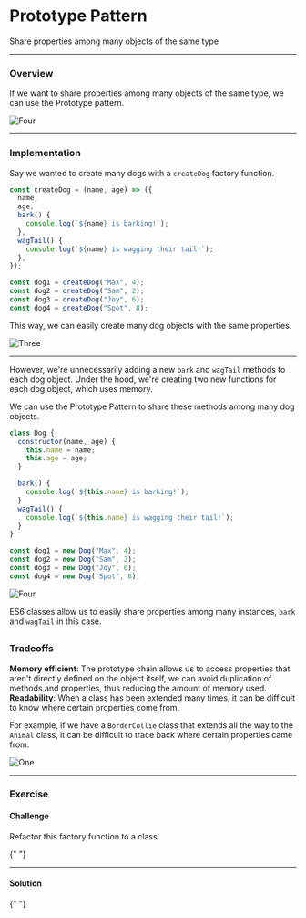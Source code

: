 
# Prototype Pattern

Share properties among many objects of the same type

---

### Overview

If we want to share properties among many objects of the same type, we can use the Prototype pattern.

![Four](/design-patterns/prototype-pattern/4.png)

---

### Implementation

Say we wanted to create many dogs with a `createDog` factory function.

```js
const createDog = (name, age) => ({
  name,
  age,
  bark() {
    console.log(`${name} is barking!`);
  },
  wagTail() {
    console.log(`${name} is wagging their tail!`);
  },
});

const dog1 = createDog("Max", 4);
const dog2 = createDog("Sam", 2);
const dog3 = createDog("Joy", 6);
const dog4 = createDog("Spot", 8);
```

This way, we can easily create many dog objects with the same properties.

![Three](/design-patterns/prototype-pattern/3.png)

---

However, we're unnecessarily adding a new `bark` and `wagTail` methods to each dog object. Under the hood, we're creating two new functions for each dog object, which uses memory.

We can use the Prototype Pattern to share these methods among many dog objects.

```js
class Dog {
  constructor(name, age) {
    this.name = name;
    this.age = age;
  }

  bark() {
    console.log(`${this.name} is barking!`);
  }
  wagTail() {
    console.log(`${this.name} is wagging their tail!`);
  }
}

const dog1 = new Dog("Max", 4);
const dog2 = new Dog("Sam", 2);
const dog3 = new Dog("Joy", 6);
const dog4 = new Dog("Spot", 8);
```

![Four](/design-patterns/prototype-pattern/4.png)

ES6 classes allow us to easily share properties among many instances, `bark` and `wagTail` in this case.

## <StackBlitz name="node-zgpmfs" openFile="index.js" showDevtools view="editor" />

### Tradeoffs

<Callout type="green">
  <b>Memory efficient</b>: The prototype chain allows us to access properties
  that aren't directly defined on the object itself, we can avoid duplication of
  methods and properties, thus reducing the amount of memory used.
</Callout>

<Callout type="warning">
  <b>Readability</b>: When a class has been extended many times, it can be difficult to know where certain properties come from.

For example, if we have a `BorderCollie` class that extends all the way to the `Animal` class, it can be difficult to trace back where certain properties came from.

![One](/design-patterns/prototype-pattern/2.png)

</Callout>

---

### Exercise

#### Challenge

Refactor this factory function to a class.

<StackBlitz name="node-gioatn" openFile="index.js" showDevtools view="editor" />{" "}

---

#### Solution

<StackBlitz
  name="node-gzyzph"
  openFile="README.md"
  showDevtools
  view="editor"
/>{" "}
